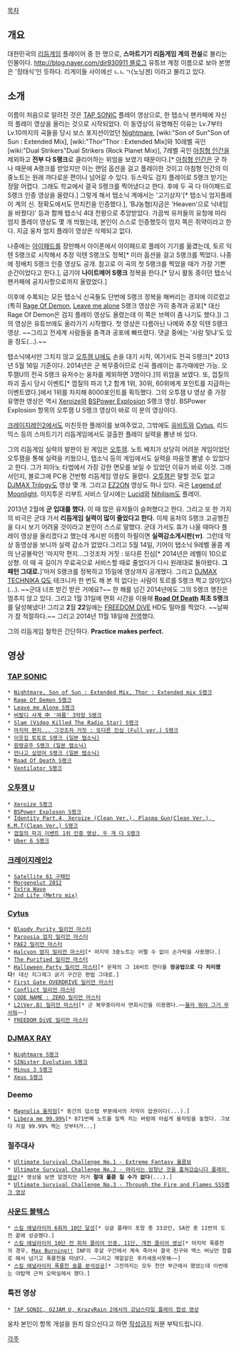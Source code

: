 [[목차]]

== 개요 ==
대한민국의 [[리듬게임]] 플레이어 중 한 명으로, '''스마트기기 리듬게임 계의 전설'''로 불리는 인물이다. [[http://blog.naver.com/dir930911 블로그]] 유튜브 계정 이름으로 보아 본명은 '정태식'인 듯하다.
리게이들 사이에선 ㄴㄴㄱ(노닝겐) 이라고 불리고 있다.
== 소개 ==
이름이 처음으로 알려진 것은 [[TAP SONIC]] 플레이 영상으로, 한 탭소닉 팬카페에 자신의 플레이 영상을 올리는 것으로 시작되었다. 이 동영상이 유명해진 이유는 Lv.7부터 Lv.10까지의 곡들을 당시 보스 포지션이었던 [[Nightmare]], [wiki:"Son of Sun"Son of Sun : Extended Mix], [wiki:"Thor"Thor : Extended Mix]와 10레벨 곡인 [wiki:"Dual Strikers"Dual Strikers (Rock Planet Mix)], 7레벨 곡인 [[아침형 인간]]을 제외하고 '''전부 다 S랭크'''로 클리어하는 위엄을 보였기 때문이다.[* [[아침형 인간]]은 굿 하나 때문에 A랭크를 받았지만 이는 랜덤 옵션을 걸고 플레이한 것이고 아침형 인간의 이중노트는 원래 까다로운 편이니 넘어갈 수 있다. 듀스락도 검지 플레이로 S랭크 받기는 정말 어렵다. 그래도 학교에서 결국 S랭크를 찍어냈다고 한다. 후에 두 곡 다 아이패드로 S랭크 인증 영상을 올렸다.] 그렇게 해서 탭소닉 계에서는 '고기상자'[* 탭소닉 엄지플레이 계의 신. 정확도에서도 먼치킨을 인증했다.], 'BJ농협(지금은 'Heaven'으로 닉네임을 바꿨다)' 등과 함께 탭소닉 4대 천왕으로 추앙받았다. 가끔씩 유저들의 요청에 따라 엄지 플레이 영상도 몇 개 띄웠는데, 본인이 스스로 인증했듯이 엄지 쪽은 쥐약이라고 한다. 지금 웅차 엄지 플레이 영상은 삭제되고 없다.

나중에는 [[아이패드]]를 장만해서 아이폰에서 아이패드로 플레이 기기를 옮겼는데, 토르 익텐 S랭크로 시작해서 추장 익텐 S랭크도 정복[* 미러 옵션을 걸고 S랭크를 찍었다. 나중에 정배치 S랭크 인증 영상도 공개. 참고로 이 곡의 첫 S랭크를 찍었을 때가 가장 기쁜 순간이었다고 한다.], 급기야 '''나이트메어 S랭크''' 정복을 한다.[* 당시 활동 중이던 탭소닉 팬카페에 공지사항으로까지 올렸었다.]

이후에 수록되는 모든 탭소닉 신곡들도 단번에 S랭크 정복을 해버리는 경지에 이르렀고(특히 [[Rage Of Demon]], [[Leave me alone]] S랭크 영상은 가히 충격과 공포[* 대신 Rage Of Demon은 검지 플레이 영상도 올렸는데 이 쪽은 브렉이 좀 나기도 했다.]) 그의 영상은 유튜브에도 올라가기 시작했다. 첫 영상은 다름아닌 나메와 추장 익텐 S랭크 영상. ~~그리고 전세계 사람들을 충격과 공포에 빠뜨렸다. 댓글 중에는 '사람 맞냐'도 있을 정도(...).~~

탭소닉에서만 그치지 않고 [[오투잼 U]]에도 손을 대기 시작, 여기서도 전곡 S랭크[* 2013년 5월 16일 기준이다. 2014년은 군 복무중이므로 신곡 플레이는 휴가때에만 가능. 오투잼U의 전곡 S랭크 유저수는 웅차를 제외하면 3명이다.]의 위엄을 보였다. 또, 껍질의 파괴 출시 당시 이벤트[* 껍질의 파괴 1,2 합계 1위, 30위, 60위에게 포인트를 지급하는 이벤트였다.]에서 1위를 차지해 8000포인트를 획득했다. 그의 오투잼 U 영상 중 가장 유명한 영상은 역시 [[Xeroize]]와 [[BSPower Explosion]] S랭크 영상. BSPower Explosion 항목의 오투잼 U S랭크 영상이 바로 이 분의 영상이다.

[[크레이지레인2]]에서도 미친듯한 플레이를 보여주었고, 그밖에도 [[유비트]]와 [[Cytus]], 리드믹스 등의 스마트기기 리듬게임에서도 걸출한 플레이 실력을 뽐낸 바 있다.

그의 리듬게임 실력의 발판이 된 게임은 [[오투잼]]. 노트 배치가 상당히 어려운 게임이었던 오투잼을 통해 실력을 키웠으니, 탭소닉 등의 게임에서도 실력을 마음껏 뽐낼 수 있었다고 한다. 그가 피아노 타법에서 가장 강한 면모를 보일 수 있었던 이유가 바로 이것. 그래서인지, 블로그에 PC용 건반형 리듬게임 영상도 올렸다. [[오투잼]]은 말할 것도 없고 [[DJMAX Trilogy]]도 영상 몇 개. 그리고 [[EZ2ON]] 영상도 하나 있다. 곡은 [[Legend of Moonlight]]. 이지투온 리부트 서비스 당시에는 [[Lucid]]와 [[Nihilism]]도 플레이.

2013년 2월에 '''군 입대를 했다.''' 이 때 많은 유저들이 슬퍼했다고 한다. 그리고 또 한 가지의 비극은 군대 가서 '''리듬게임 실력이 많이 줄었다고 한다.''' 이제 웅차의 S랭크 고공행진을 다시 보기 어려울 것이라고 본인이 스스로 말했다. 군대 가서도 휴가 나올 때마다 플레이 영상을 올리겠다고 했는데 게시판 이름이 하필이면 '''실력감소게시판(ㅠ)'''. 그런데 막상 동영상을 보니까 실력 감소가 없었다.그리고 5월 14일, 기어이 탭소닉 9레벨 올콤 계의 난공불락인 '마지막 편지...그것조차 거짓 : 또다른 진심[* 2014년은 레벨이 10으로 상향. 이 때 곡 길이가 무료곡으로 서비스할 때로 줄었다가 다시 원래대로 돌아왔다. '''그 패턴 그대로.''']'마저 S랭크를 정복하고 15일에 영상까지 공개했다. 그리고 [[DJMAX TECHNIKA Q]]도 테크니카 한 번도 해 본 적 없다는 사람이 토르를 S랭크 찍고 앉아있다(...). ~~군대 너프 받긴 받은 거에요?~~ 한 해를 넘긴 2014년에도 그의 S랭크 행진은 멈추지 않고 있다. 그리고 1월 31일에 면회 시간을 이용해 '''[[Road Of Death]] 최초 S랭크'''를 달성해냈다! 그리고 '''2'''월 '''22'''일에는 [[FREEDOM DiVE]] HD도 밀마를 찍었다. ~~날짜가 참 적절하다.~~ 
그리고 2014년 11월 18일에 [http://blog.naver.com/dir930911/220185059804 전역]했다.

그의 리듬게임 철학은 간단하다. '''Practice makes perfect.'''

== 영상 ==
=== [[TAP SONIC]] ===
 * [http://blog.naver.com/dir930911/120175895675 Nightmare, Son of Sun : Extended Mix, Thor : Extended mix S랭크]
 * [http://blog.naver.com/dir930911/120175604755 Rage Of Demon S랭크]
 * [http://blog.naver.com/dir930911/120172349695 Leave me Alone S랭크]
 * [http://blog.naver.com/dir930911?Redirect=Log&logNo=120169272144&jumpingVid=3ED3DC9704A7651EFB02A1F9C4B3F1CB3996 비발디 사계 中 '여름' 3악장 S랭크]
 * [http://blog.naver.com/dir930911/120169891567 Slam (Video Killed The Radio Star) S랭크]
 * [http://blog.naver.com/dir930911/120190038900 마지막 편지... 그것조차 거짓 : 또다른 진심 (Full ver.) S랭크]
 * [http://blog.naver.com/dir930911/120152416354 이웃집 토토로 S랭크 (일본 탭소닉)]
 * [http://blog.naver.com/dir930911?Redirect=Log&logNo=120152416376&jumpingVid=99FDB497E6F97C3658FBA138C997517B84EE 원령공주 S랭크 (일본 탭소닉)]
 * [http://blog.naver.com/dir930911?Redirect=Log&logNo=120155209276&jumpingVid=BDFCBB92EA4B2BC14C4D56C6A3282113CD28 만나고 싶었어 S랭크 (일본 탭소닉)]
 * [http://blog.naver.com/dir930911/120206693317 Road Of Death S랭크]
 * [http://blog.naver.com/dir930911?Redirect=Log&logNo=120209048857&jumpingVid=FDD55B861139FDA49E8BA131190B73648D29 Ventilator S랭크]

=== [[오투잼 U]] ===
 * [http://blog.naver.com/dir930911/120178032604 Xeroize S랭크]
 * [http://blog.naver.com/dir930911/120178689888 BSPower Exploson S랭크]
 * [http://blog.naver.com/dir930911/120190082205 Identity Part.4, Xeroize (Clean Ver.), Plasma Gun(Clean Ver.), K.M.T(Clean Ver.) S랭크]
 * [http://blog.naver.com/dir930911?Redirect=Log&logNo=120170472978 껍질의 파괴 이벤트 1위 인증 영상. 두 개 다 S랭크]
 * [http://blog.naver.com/dir930911?Redirect=Log&logNo=220058887427&jumpingVid=31C60A2C7A45CB228DBECCA6520933F22566 Uber 6 S랭크]

=== [[크레이지레인2]] ===
 * [http://blog.naver.com/dir930911/120159386066 Satellite 61 구패턴]
 * [http://blog.naver.com/dir930911/120159985074 Morgenglut 2012]
 * [http://blog.naver.com/dir930911/120168790953 Extra Wave]
 * [http://blog.naver.com/dir930911/120172901065 2nd Life (Metro mix)]

=== [[Cytus]] ===
 * [http://blog.naver.com/dir930911/120190033345 Bloody Purity 밀리언 마스터]
 * [http://blog.naver.com/dir930911/120181429841 Parousia 엄지 밀리언 마스터]
 * [http://blog.naver.com/dir930911/120174691832 PAE2 밀리언 마스터]
 * [http://blog.naver.com/dir930911/120175676191 Halcyon 엄지 밀리언 마스터][* 마지막 3중노트는 어쩔 수 없이 손가락을 사용했다.]
 * [http://blog.naver.com/dir930911?Redirect=Log&logNo=120201495643&jumpingVid=01A6F24D4162C33B8D717E788E22A210D8B9 The Purified 밀리언 마스터]
 * [http://blog.naver.com/dir930911/120211756592 Halloween Party 밀리언 마스터][* 문제의 그 16비트 연타를 '''정공법으로 다 처리했다!''' 대신 지그재그 긁기 구간은 편법 그대로.]
 * [http://blog.naver.com/dir930911?Redirect=Log&logNo=120210454828&jumpingVid=3A98F95572B6E8283D600A6DD4AD13278429 First Gate OVERDRIVE 밀리언 마스터]
 * [http://blog.naver.com/dir930911/220218668327 Conflict 밀리언 마스터]
 * [http://blog.naver.com/dir930911?Redirect=Log&logNo=120208252061&jumpingVid=0CC2B399D5F5F0ABC961231E17F531B10E29 CODE NAME : ZERO 밀리언 마스터]
 * [http://blog.naver.com/dir930911/120197468775 L2(Ver.B) 밀리언 마스터][* 군 복무중이라서 면회시간을 이용했다.~~[[몰라 뭐야 그거 무서워]]~~]
 * [http://blog.naver.com/dir930911?Redirect=Log&logNo=120208131948&jumpingVid=A3D44E4A2F6E3B6B6B026D074D8C1C8C2095 FREEDOM DiVE 밀리언 마스터]

=== [[DJMAX RAY]] ===
 * [http://blog.naver.com/dir930911?Redirect=Log&logNo=120170238775&jumpingVid=A732A6A08E33FCC67C2F8897203A503C7A62 Nightmare S랭크]
 * [http://blog.naver.com/dir930911?Redirect=Log&logNo=120170239427&jumpingVid=15F11A2154D06BCAC999B345EA0F58B9B699 SINister Evolution S랭크]
 * [http://blog.naver.com/dir930911?Redirect=Log&logNo=120170238573&jumpingVid=3852E4BD90369F9919B02CCA441F1D0F2B14 Minus 3 S랭크]
 * [http://blog.naver.com/dir930911?Redirect=Log&logNo=120173221464&jumpingVid=5C19C4C9B3337BD8C8D4F9D37289474B4F81 Xeus S랭크]

=== Deemo ===
 * [http://blog.naver.com/dir930911?Redirect=Log&logNo=220078686430&jumpingVid=DA8A8C39D30CCF8462B9079326F2075B184C Magnolia 올차밍][* 중간의 덥스텝 부분에서의 자막이 압권이다(...).]
 * [http://blog.naver.com/dir930911/220173814804 Libera me 99.99%][* 871번째 노트를 일찍 치는 바람에 아쉽게 올챠밍을 놓쳤다. 그보다 저걸 99.99% 찍는 것부터가...]

=== 절주대사 ===
 * [http://blog.naver.com/dir930911?Redirect=Log&logNo=120211721237&jumpingVid=F84CEEFE08EDD48A12750C9FFC6AE0DF9F81 Ultimate Survival Challenge No.1 - Extreme Fantasy 올콤보]
 * [http://blog.naver.com/dir930911?Redirect=Log&logNo=120212632326 Ultimate Survival Challenge No.2 - 마리사는 엄청난 것을 훔쳐갔습니다 플레이 영상][* 영상을 보면 알겠지만 저거 '''절대 풀콤 칠 수가 없다'''(...).]
 * [http://blog.naver.com/dir930911?Redirect=Log&logNo=220070468221 Ultimate Survival Challenge No.3 - Through the Fire and Flames SSS랭크 영상]

=== [[사운드 볼텍스]] ===

 * [http://blog.naver.com/dir930911?Redirect=Log&logNo=220035036751&jumpingVid=1435CD2086C81F015B6B2110A47682ED43D4 스킬 애널라이저 6회차 10단 달성][* 싱글 플레이 포함 총 33코인, SA만 총 11번의 도전 끝에 성공했다.]
 * [http://blog.naver.com/dir930911/220158504881 스킬 애널라이저 10단 전 회차 클리어 인증, 11단, 개전 클리어 영상][* 마지막 폭룡천의 경우, [[Max Burning!!]] INF의 후살 구간에서 계속 죽어서 결국 친구와 맥스 버닝만 합플로 해서 넘기고 폭룡천을 따냈다. ~~그리고 깨알같은 후카세용서못해~~]
 * [http://blog.naver.com/dir930911/220175787173 스킬 애널라이저 폭룡천 솔플 분석성공][* 그전까지는 모두 천안 부근에서 했었는데 이번에는 야탑역 근처 오락실에서 했다.]

=== 특전 영상 ===

 * [http://blog.naver.com/dir930911?Redirect=Log&logNo=120168853295 TAP SONIC, O2JAM U, KrazyRain 2에서의 강남스타일 플레이 합성 영상]

웅차 본인이 항목 개설을 원치 않으신다고 하면 [[작성금지]] 처분 부탁드립니다.

[[각주]]
